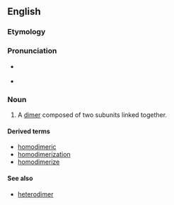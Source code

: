 ==English==
===Etymology===

{{prefix|homo|dimer}}
===Pronunciation===
*{{IPA|hoʊmoʊˈdaɪmɚ}} {{qualifier|US}}
*{{rhymes|aɪmə(r)}}

===Noun===
{{en-noun}}

# A [[dimer]] composed of two subunits linked together.

====Derived terms====
*[[homodimeric]]
*[[homodimerization]]
*[[homodimerize]]
====See also====
*[[heterodimer]]